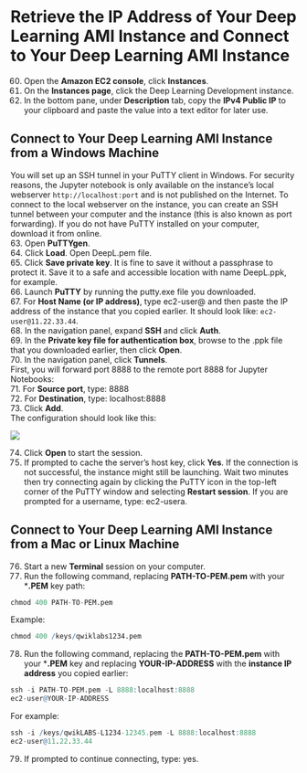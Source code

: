 # Retrieve the IP Address of Your Deep Learning AMI Instance and Connect to Your Deep Learning AMI Instance

60.	Open the **Amazon EC2 console**, click **Instances**.
61.	On the **Instances page**, click the Deep Learning Development instance.
62.	In the bottom pane, under **Description** tab, copy the **IPv4 Public IP** to your clipboard and paste the value into a text editor for later use.

## Connect to Your Deep Learning AMI Instance from a Windows Machine

You will set up an SSH tunnel in your PuTTY client in Windows. For security reasons, the Jupyter notebook is only available on the instance's local webserver `http://localhost:port` and is not published on the Internet. To connect to the local webserver on the instance, you can create an SSH tunnel between your computer and the instance (this is also known as port forwarding). If you do not have PuTTY installed on your computer, download it from online.  
63.	Open **PuTTYgen**.  
64.	Click **Load**. Open DeepL.pem file.  
65.	Click **Save private key**. It is fine to save it without a passphrase to protect it. Save it to a safe and accessible location with name DeepL.ppk, for example.   
66.	Launch **PuTTY** by running the putty.exe file you downloaded.  
67.	For **Host Name (or IP address)**, type ec2-user@ and then paste the IP address of the instance that you copied earlier. It should look like: `ec2-user@11.22.33.44`.  
68.	In the navigation panel, expand **SSH** and click **Auth**.  
69.	In the **Private key file for authentication box**, browse to the .ppk file that you downloaded earlier, then click **Open**.  
70.	In the navigation panel, click **Tunnels**.  
First, you will forward port 8888 to the remote port 8888 for Jupyter Notebooks:  
71.	For **Source port**, type: 8888  
72.	For **Destination**, type: localhost:8888  
73.	Click **Add**.  
The configuration should look like this:

![](..\forward_ports.png)
 
74.	Click **Open** to start the session.
75.	If prompted to cache the server's host key, click **Yes**. If the connection is not successful, the instance might still be launching. Wait two minutes then try connecting again by clicking the PuTTY icon in the top-left corner of the PuTTY window and selecting **Restart session**. If you are prompted for a username, type: ec2-usera.

## Connect to Your Deep Learning AMI Instance from a Mac or Linux Machine

76.	Start a new **Terminal** session on your computer. 
77.	Run the following command, replacing **PATH-TO-PEM.pem** with your ***.PEM** key path: 
```R
chmod 400 PATH-TO-PEM.pem 
```
Example: 
```R
chmod 400 /keys/qwiklabs1234.pem 
```
78.	Run the following command, replacing the **PATH-TO-PEM.pem** with your ***.PEM** key and replacing **YOUR-IP-ADDRESS** with the **instance IP address** you copied earlier: 
```R
ssh -i PATH-TO-PEM.pem -L 8888:localhost:8888 
ec2-user@YOUR-IP-ADDRESS 
```
For example: 
```R
ssh -i /keys/qwikLABS-L1234-12345.pem -L 8888:localhost:8888 
ec2-user@11.22.33.44
```
79.	If prompted to continue connecting, type: yes.
